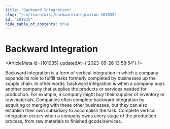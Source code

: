 ```yaml
---
title: "Backward Integration"
slug: "/en/learn/wiki/backwardintegration-101035"
id: "101035"
hide_table_of_contents: true
---
```



# Backward Integration

<ArticleMeta id={101035} updatedAt={'2023-09-26 13:58:54'} />
<div className='border-solid border-b border-t-0 my-4 border-[var(--ifm-color-gray-300)]' />

Backward integration is a form of vertical integration in which a company expands its role to fulfill tasks formerly completed by businesses up the supply chain. In other words, backward integration is when a company buys another company that supplies the products or services needed for production. For example, a company might buy their supplier of inventory or raw materials. Companies often complete backward integration by acquiring or merging with these other businesses, but they can also establish their own subsidiary to accomplish the task. Complete vertical integration occurs when a company owns every stage of the production process, from raw materials to finished goods/services.
